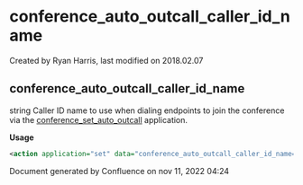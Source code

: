 
# conference_auto_outcall_caller_id_name 

 Created by  Ryan Harris, last modified on 2018.02.07

## conference_auto_outcall_caller_id_name

string Caller ID name to use when dialing endpoints to join the conference via the [conference\_set\_auto\_outcall](../FreeSWITCH-Explained/Modules/mod_conference_3965534.mdx#outbound-conference) application.

**Usage**

```xml
<action application="set" data="conference_auto_outcall_caller_id_name=$${effective_caller_id_name}"/>
```

Document generated by Confluence on nov 11, 2022 04:24
